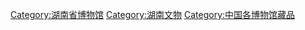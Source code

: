 [[Category:湖南省博物馆|Category:湖南省博物馆]]
[[Category:湖南文物|Category:湖南文物]]
[[Category:中国各博物馆藏品|Category:中国各博物馆藏品]]